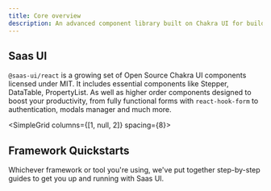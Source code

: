 ```yaml
---
title: Core overview
description: An advanced component library built on Chakra UI for building high quality SaaS products at speed.
---
```


## Saas UI

`@saas-ui/react` is a growing set of Open Source Chakra UI components licensed under MIT.
It includes essential components like Stepper, DataTable, PropertyList. As well as higher order components designed to boost your productivity,
from fully functional forms with `react-hook-form` to authentication, modals manager and much more.

<SimpleGrid columns={[1, null, 2]} spacing={8}>
  <QuickLink
    href="/docs/getting-started"
    width="100%"
    mt="8"
    title="Quickstarts"
    description="Get started quickly with Saas UI."
    label="Get started"
  />
</SimpleGrid>

## Framework Quickstarts

Whichever framework or tool you're using, we've put together step-by-step guides
to get you up and running with Saas UI.

<FrameworkLinks />
